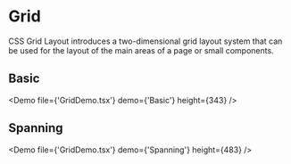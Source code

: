 # Grid

CSS Grid Layout introduces a two-dimensional grid layout system that can be used for the layout of the main areas of a page or small components.

## Basic

<Demo file={'GridDemo.tsx'} demo={'Basic'} height={343} />

## Spanning

<Demo file={'GridDemo.tsx'} demo={'Spanning'} height={483} />
